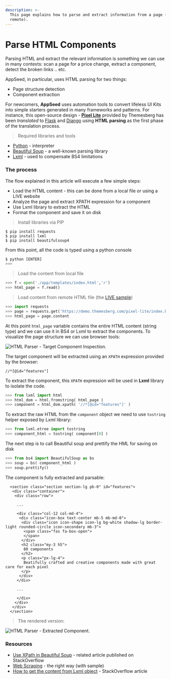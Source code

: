 ```yaml
---
description: >-
  This page explains how to parse and extract information from a page (local or
  remote).
---
```


# Parse HTML Components

Parsing HTML and extract the relevant information is something we can use in many contexts: scan a page for a price change, extract a component, detect the broken links .. etc.&#x20;

AppSeed, in particular, uses HTML parsing for two things:

- Page structure detection
- Component extraction&#x20;

For newcomers, **AppSeed** uses automation tools to convert lifeless UI Kits into simple starters generated in many frameworks and patterns. For instance, this open-source design - [**Pixel Lite**](../bootstrap-template/pixel-lite-template.md) provided by Themesberg has been _translated_ to [Flask](../../products/flask-apps/pixel-lite.md) and [Django](../../products/django-apps/pixel-lite.md) using **HTML parsing** as the first phase of the translation process.&#x20;

> Required libraries and tools

- [Python](https://www.python.org/) - interpreter&#x20;
- [Beautiful Soup](https://www.crummy.com/software/BeautifulSoup/bs4/doc/) - a well-known parsing library&#x20;
- [Lxml](https://lxml.de/) - used to compensate BS4 limitations&#x20;

### The process

The flow explained in this article will execute a few simple steps:

- Load the HTML content - this can be done from a local file or using a LIVE website
- Analyze the page and extract XPATH expression for a component
- Use Lxml library to extract the HTML
- Format the component and save it on disk

> Install libraries via PIP

```
$ pip install requests
$ pip install lxml
$ pip install beautifulsoup4
```

From this point, all the code is typed using a python console

```python
$ python [ENTER]
>>>
```

> Load the content from local file

```python
>>> f = open('./app/templates/index.html','r')
>>> html_page = f.read()
```

> Load content from remote HTML file (the [LIVE sample](https://demo.themesberg.com/pixel-lite/index.html))

```python
>>> import requests
>>> page = requests.get('https://demo.themesberg.com/pixel-lite/index.html')
>>> html_page = page.content
```

At this point `html_page` variable contains the entire HTML content (string type) and we can use it in BS4 or Lxml to extract the components. To visualize the page structure we can use browser tools:&#x20;

![HTML Parser - Target Component Inspection.](../../../static/assets/html-parser-target-component-inspect.jpg)

The target component will be extracted using an `XPATH` expression provided by the browser:

```markup
//*[@id="features"]
```

To extract the component, this `XPATH` expression will be used in **Lxml** library to isolate the code.&#x20;

```python
>>> from lxml import html
>>> html_dom = html.fromstring( html_page )
>>> component = html_dom.xpath( '//*[@id="features"]' )

```

To extract the raw HTML from the `component` object we need to use `tostring` helper exposed by Lxml library:

```python
>>> from lxml.etree import tostring
>>> component_html = tostring( component[0] )
```

The next step is to call Beautiful soup and prettify the HML for saving on disk

```python
>>> from bs4 import BeautifulSoup as bs
>>> soup = bs( component_html )
>>> soup.prettify()
```

The component is fully extracted and parsable:

```markup
  <section class="section section-lg pb-0" id="features">
   <div class="container">
    <div class="row">

     ...

     <div class="col-12 col-md-4">
      <div class="icon-box text-center mb-5 mb-md-0">
       <div class="icon icon-shape icon-lg bg-white shadow-lg border-light rounded-circle icon-secondary mb-3">
        <span class="fas fa-box-open">
        </span>
       </div>
       <h2 class="my-3 h5">
        80 components
       </h2>
       <p class="px-lg-4">
        Beatifully crafted and creative components made with great care for each pixel
       </p>
      </div>
     </div>

     ...

     </div>
    </div>
   </div>
  </section>
```

> The rendered version:

![HTML Parser - Extracted Component.](../../../static/assets/html-parser-target-component.jpg)

### Resources

- [Use XPath in Beautiful Soup](https://stackoverflow.com/questions/11465555/can-we-use-xpath-with-beautifulsoup) - related article published on StackOverflow
- [Web Scraping](https://docs.python-guide.org/scenarios/scrape/) - the right way (with sample)
- [How to get the content from Lxml object](https://stackoverflow.com/questions/5395948/incredibly-basic-lxml-questions-getting-html-string-content-of-lxml-etree-elem) - StackOverflow article
